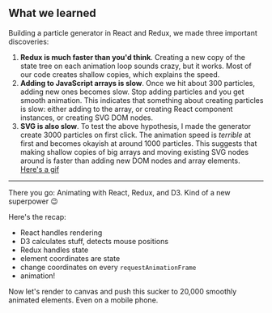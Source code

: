 ## What we learned

Building a particle generator in React and Redux, we made three important
discoveries:

1. **Redux is much faster than you'd think**. Creating a new copy of the state
   tree on each animation loop sounds crazy, but it works. Most of our code
   creates shallow copies, which explains the speed.
2. **Adding to JavaScript arrays is slow**. Once we hit about 300 particles,
   adding new ones becomes slow. Stop adding particles and you get smooth
   animation. This indicates that something about creating particles is slow:
   either adding to the array, or creating React component instances, or
   creating SVG DOM nodes.
3. **SVG is also slow**. To test the above hypothesis, I made the generator
   create 3000 particles on first click. The animation speed is _terrible_ at
   first and becomes okayish at around 1000 particles. This suggests that
   making shallow copies of big arrays and moving existing SVG nodes around is
   faster than adding new DOM nodes and array elements.
   [Here's a gif](https://i.imgur.com/ug478Me.gif)

---

There you go: Animating with React, Redux, and D3. Kind of a new superpower
😉

Here's the recap:

- React handles rendering
- D3 calculates stuff, detects mouse positions
- Redux handles state
- element coordinates are state
- change coordinates on every `requestAnimationFrame`
- animation!

Now let's render to canvas and push this sucker to 20,000 smoothly animated
elements. Even on a mobile phone.